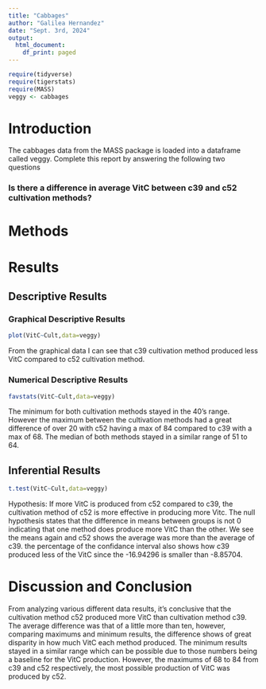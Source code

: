 ```yaml
---
title: "Cabbages"
author: "Galilea Hernandez"
date: "Sept. 3rd, 2024"
output:
  html_document:
    df_print: paged
---
```


```r
require(tidyverse)
require(tigerstats)
require(MASS)
veggy <- cabbages
```

# Introduction

<!--In this section you explain what you are trying to show.  Where did the data come from?  What is the research or other question you are trying to answer?!-->
 The cabbages data from the MASS package is loaded into a dataframe called veggy. Complete this report by answering the following two questions  
 
### Is there a difference in average VitC between c39 and c52 cultivation methods?  

# Methods

<!--Decide on your methods:  use "variable analysis" or other appropriate descriptors.  Make sure to choose at least one graphical method and at least one numerical method.!-->

# Results

<!--Divide this section into two sub-sections:  One for your descriptive  results and one for your inferential results.!-->

## Descriptive Results

### Graphical Descriptive Results
```r
plot(VitC~Cult,data=veggy)
```
<!--Graphical results here.  Make sure to show your code.  Provide appropriate labels for axes, giving units if possible, and provide a good title for the graph, too.  Use the graphical results to describe the patterns if any that exist in the data as focused toward the research question!-->

From the graphical data I can see that c39 cultivation method produced less VitC compared to c52 cultivation method.

### Numerical Descriptive Results
```r
favstats(VitC~Cult,data=veggy)
```
<!--Numerical results go here. Use the numerical results to describe the patterns if any that exist in the data as focused toward the research question!-->

The minimum for both cultivation methods stayed in the 40's range. However the maximum between the cultivation methods had a great difference of over 20 with c52 having a max of 84 compared to c39 with a max of 68. The median of both methods stayed in a similar range of 51 to 64.

## Inferential Results
```r
t.test(VitC~Cult,data=veggy)
```
<!--State hypothesis clearly.  Make sure your discussion of the inferential test covers all the aspects that the test output produces, such as test statistic, p-value etc.  Make a decision about the null hypothesis, explain the assumptions on which the selected test/procedure was based, and why the chosen procedure satisfys the assumptions and is appropriate to answer the research question!-->

Hypothesis: If more VitC is produced from c52 compared to c39, the cultivation method of c52 is more effective in producing more Vitc. The null hypothesis states that the difference in means between groups is not 0 indicating that one method does produce more VitC than the other. We see the means again and c52 shows the average was more than the average of c39. the percentage of the confidance interval also shows how c39 produced less of the VitC since the -16.94296 is smaller than -8.85704.

# Discussion and Conclusion

<!--Discussion and conclusion here.  If you found a relationship be sure to consider whether the relationship occurs because one of the variavbles causes the other, or whether they perhaps are related for some other reason.  Watch the chapter 6 videos from the GeorgeTown videos collection.!-->

From analyzing various different data results, it's conclusive that the cultivation method c52 produced more VitC than cultivation method c39. The average difference was that of a little more than ten, however, comparing maximums and minimum results, the difference shows of great disparity in how much VitC each method produced. The minimum results stayed in a similar range which can be possible due to those numbers being a baseline for the VitC production. However, the maximums of 68 to 84 from c39 and c52 respectively, the most possible production of VitC was produced by c52. 
